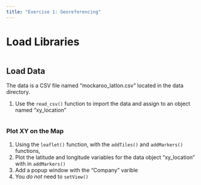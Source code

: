 ```yaml
---
title: "Exercise 1: Georeferencing"
---
```


# Load Libraries
```r

```

## Load Data

The data is a CSV file named "mockaroo_latlon.csv" located in the data directory.  

1. Use the `read_csv()` function to import the data and assign to an object named "xy_location"

```r

```

### Plot XY on the Map

1. Using the `leaflet()` function, with the `addTiles()` and `addMarkers()` functions, 
2. Plot the latitude and longitude variables for the data object "xy_location" with in `addMarkers()`
3. Add a popup window with the "Company" varible
4. You *do not* need to `setView()`

```r

```


